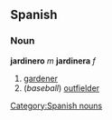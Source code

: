 == Spanish == 
=== Noun === 
'''jardinero''' ''m'' '''jardinera''' ''f''
# [[gardener]] 
# (''baseball'') [[outfielder]]
[[Category:Spanish nouns]]